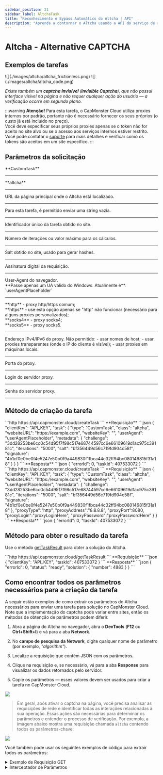 ```yaml
---
sidebar_position: 21
sidebar_label: AltchaTask
title: "Reconhecimento e Bypass Automático do Altcha | API"
description: "Aprenda a contornar o Altcha usando a API do serviço de reconhecimento e resolução automática de captchas CapMonster Cloud!" 
---
```



# Altcha - Alternative CAPTCHA

<PriceBlockWrap>
  <PriceBlock title="altcha" captchaId="altcha"/>
</PriceBlockWrap>

## Exemplos de tarefas

<Tabs className="full-width-tabs">
  <TabItem value="pow" label="PoW (Proof-of-Work)" default>
    ![](./images/altcha/altcha_frictionless.png)
  </TabItem>
  <TabItem value="code" label="Code Captcha">
    ![](./images/altcha/altcha_code.png)
  </TabItem>
</Tabs>

*Existe também um **captcha invisível** (**Invisible Captcha**), que não possui interface visível na página e não requer qualquer ação do usuário — a verificação ocorre em segundo plano.*

:::warning **Atenção!**
Para esta tarefa, o CapMonster Cloud utiliza proxies internos por padrão, portanto não é necessário fornecer os seus próprios (o custo já está incluído no preço).  
Você deve especificar seus próprios proxies apenas se o token não for aceito no site alvo ou se o acesso aos serviços internos estiver restrito. Você pode contatar o [suporte](https://helpdesk.zennolab.com/conversation/new) para mais detalhes e verificar como os tokens são aceitos em um site específico.
:::

## Parâmetros da solicitação

<TabItem value="proxyless" label="CustomTask (sem proxy)" default className="bordered-panel">
  
  <ParamItem title="type" required type="string" />
  **CustomTask**

  ---

  <ParamItem title="class" required type="string" />
  **altcha**

  ---

  <ParamItem title="websiteURL" required type="string" />
  URL da página principal onde o Altcha está localizado.

  ---

  <ParamItem title="websiteKey" required type="string" />
  Para esta tarefa, é permitido enviar uma string vazia.

  ---

  <ParamItem title="challenge (dentro do metadata)" required="required" type="string" />
  Identificador único da tarefa obtido no site.

  ---

  <ParamItem title="iterations (dentro do metadata)" required="required" type="string" />
  Número de iterações ou valor máximo para os cálculos.

  ---

  <ParamItem title="salt (dentro do metadata)" required="required" type="string" />
  Salt obtido no site, usado para gerar hashes.

  ---

  <ParamItem title="signature (dentro do metadata)" required="required" type="string" />
  Assinatura digital da requisição.

  ---

  <ParamItem title="userAgent" type="string" />
  User-Agent do navegador. <br />
  **Passe apenas um UA válido do Windows. Atualmente é**: `userAgentPlaceholder`

  ---

  <ParamItem title="proxyType" type="string" />
  **http** - proxy http/https comum;<br />
  **https** - use esta opção apenas se "http" não funcionar (necessário para alguns proxies personalizados);<br />
  **socks4** - proxy socks4;<br />
  **socks5** - proxy socks5.

  ---

  <ParamItem title="proxyAddress" type="string" />
  <p>
    Endereço IPv4/IPv6 do proxy. Não permitido:
    - usar nomes de host;
    - usar proxies transparentes (onde o IP do cliente é visível);
    - usar proxies em máquinas locais.
  </p>

  ---

  <ParamItem title="proxyPort" type="integer" />
  Porta do proxy.

  ---

  <ParamItem title="proxyLogin" type="string" />
  Login do servidor proxy.

  ---

  <ParamItem title="proxyPassword" type="string" />
  Senha do servidor proxy.

  ---
</TabItem>

## Método de criação da tarefa

<Tabs className="full-width-tabs filled-tabs request-tabs" groupId="captcha-type">
  <TabItem value="proxyless" label="Altcha CustomTask (sem proxy)" default className="method-panel">
    <MethodItem>
      ```http
      https://api.capmonster.cloud/createTask
      ```
    </MethodItem>
    <MethodDescription>
      **Requisição**
      ```json
      {
        "clientKey": "API_KEY",
        "task": {
          "type": "CustomTask",
          "class": "altcha",
          "websiteURL": "https://example.com",
          "websiteKey": "",
          "userAgent": "userAgentPlaceholder",
          "metadata": {
            "challenge": "3dd28253be6cc0c54d95f7f98c517e68744597cc6e66109619d1ac975c39181c",
            "iterations": "5000",
            "salt": "bf356449d56c719fd904c58f",
            "signature": "4b1cf0e0be0f4e5247e50b0f9a449830f1fbca44c32ff94bc080146815f31a18"
          }
        }
      }
      ```
      **Resposta**
      ```json
      {
        "errorId": 0,
        "taskId": 407533072
      }
      ```
    </MethodDescription>
  </TabItem>

  <TabItem value="proxy" label="Altcha CustomTask (com proxy)" className="method-panel">
    <MethodItem>
      ```http
      https://api.capmonster.cloud/createTask
      ```
    </MethodItem>
    <MethodDescription>
      **Requisição**
      ```json
      {
        "clientKey": "API_KEY",
        "task": {
          "type": "CustomTask",
          "class": "altcha",
          "websiteURL": "https://example.com",
          "websiteKey": "",
          "userAgent": "userAgentPlaceholder",
          "metadata": {
            "challenge": "3dd28253be6cc0c54d95f7f98c517e68744597cc6e66109619d1ac975c39181c",
            "iterations": "5000",
            "salt": "bf356449d56c719fd904c58f",
            "signature": "4b1cf0e0be0f4e5247e50b0f9a449830f1fbca44c32ff94bc080146815f31a18"
          },
          "proxyType":"http",
          "proxyAddress":"8.8.8.8",
          "proxyPort":8080,
          "proxyLogin":"proxyLoginHere",
          "proxyPassword":"proxyPasswordHere"
        }
      }
      ```
      **Resposta**
      ```json
      {
        "errorId": 0,
        "taskId": 407533072
      }
      ```
    </MethodDescription>
  </TabItem>
</Tabs>

## Método para obter o resultado da tarefa

Use o método [getTaskResult](../api/methods/get-task-result.md) para obter a solução do Altcha.

<TabItem value="proxyless" label="Altcha CustomTask (sem proxy)" default className="method-panel-full">
  <MethodItem>
    ```http
    https://api.capmonster.cloud/getTaskResult
    ```
  </MethodItem>
  <MethodDescription>
    **Requisição**
    ```json
    {
      "clientKey": "API_KEY",
      "taskId": 407533072
    }
    ```
    **Resposta**
    ```json
    {
      "errorId": 0,
      "status": "ready",
      "solution": {
        "number": 4883
      }
    }
    ```
  </MethodDescription>
</TabItem>

## Como encontrar todos os parâmetros necessários para a criação da tarefa

A seguir estão exemplos de como extrair os parâmetros do Altcha necessários para enviar uma tarefa para solução no CapMonster Cloud. Note que a implementação do captcha pode variar entre sites, então os métodos de obtenção de parâmetros podem diferir.

1. Abra a página do Altcha no navegador, abra o **DevTools** (**F12** ou **Ctrl+Shift+I**) e vá para a aba **Network**.

2. No **campo de pesquisa da Network**, digite qualquer nome de parâmetro (por exemplo, *"algorithm"*).

3. Localize a requisição que contém JSON com os parâmetros.

4. Clique na requisição e, se necessário, vá para a aba **Response** para visualizar os dados retornados pelo servidor.

5. Copie os parâmetros — esses valores devem ser usados para criar a tarefa no CapMonster Cloud.

![](./images/altcha/altcha_parameters.png)

> Em geral, após ativar o captcha na página, você precisa analisar as requisições de rede e identificar todas as interações relacionadas à sua operação. Essas ações são necessárias para determinar os parâmetros e entender o processo de verificação. Por exemplo, a imagem abaixo mostra uma requisição chamada `altcha` contendo todos os parâmetros-chave:

![](./images/altcha/altcha_parameters1.png)

Você também pode usar os seguintes exemplos de código para extrair todos os parâmetros:

<details>
<summary>Exemplo de Requisição GET</summary>

Realiza uma requisição HTTP GET para o URL especificado e registra a resposta no console.

```javascript
const url = 'https://example.com'; // URL do Altcha

fetch(url, { method: 'GET' })
  .then(res => res.text())
  .then(data => console.log('Response:', data))
  .catch(err => console.error(err));
````

</details>

<details>
<summary>Interceptador de Parâmetros</summary>

Script para navegador que sobrescreve `fetch` e `XMLHttpRequest` para monitorar automaticamente as requisições de rede e extrair os principais parâmetros do captcha Altcha. Cole este script no console do navegador na página do captcha e ative o captcha — os parâmetros necessários serão registrados automaticamente no console.

```javascript
(function() {
  const keywords = ['algorithm','challenge','maxnumber','salt','signature'];
  const foundParams = {};

  const intercept = (url, body, text) => {
    keywords.forEach(key => {
      if ((url && url.includes(key)) || (body && body.includes(key)) || (text && text.includes(key))) {
        foundParams[key] = foundParams[key] || [];
        if (url?.includes(key)) foundParams[key].push(url);
        if (body?.includes(key)) foundParams[key].push(body);
        if (text?.includes(key)) foundParams[key].push(text);
      }
    });
    if (Object.keys(foundParams).length) console.log('Found parameters:', foundParams);
  };

  const originalFetch = window.fetch;
  window.fetch = async (...args) => {
    const [resource, config] = args;
    const url = typeof resource === 'string' ? resource : resource.url;
    const body = config?.body;
    const response = await originalFetch.apply(this, args);
    try {
      const text = await response.clone().text();
      intercept(url, body, text);
    } catch {}
    return response;
  };

  const originalOpen = XMLHttpRequest.prototype.open;
  const originalSend = XMLHttpRequest.prototype.send;

  XMLHttpRequest.prototype.open = function(method, url, ...rest) {
    this._url = url;
    return originalOpen.call(this, method, url, ...rest);
  };

  XMLHttpRequest.prototype.send = function(body) {
    this.addEventListener('load', () => intercept(this._url, body, this.responseText));
    return originalSend.call(this, body);
  };
})();
````

</details>

